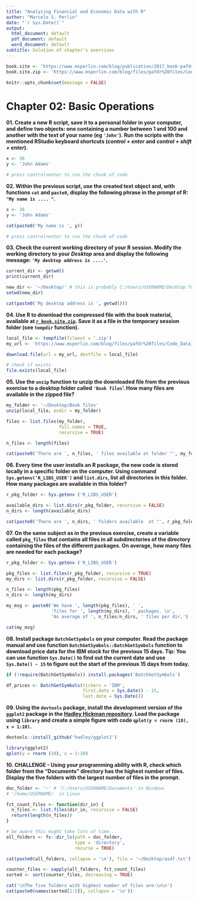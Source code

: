 ```yaml
---
title: "Analyzing Financial and Economic Data with R"
author: "Marcelo S. Perlin"
date: "`r Sys.Date()`"
output:
  html_document: default
  pdf_document: default
  word_document: default
subtitle: Solution of chapter's exercises
---
```


```r
book.site <- 'https://www.msperlin.com/blog/publication/2017_book-pafdr-en/'
book.site.zip <- 'https://www.msperlin.com/blog/files/pafdr%20files/Code_Data_pafdR.zip'

knitr::opts_chunk$set(message = FALSE)
```


# Chapter 02: Basic Operations

**01. Create a new R script, save it to a personal folder in your computer, and define two objects: one containing a number between 1 and 100 and another with the text of your name (eg `'John'`). Run the scripts with the mentioned RStudio keyboard shortcuts (_control + enter_ and _control + shift + enter_).**

```r
x <- 36
y <- 'John Adams'

# press control+enter to run the chunk of code
```

**02. Within the previous script, use the created text object and, with functions `cat` and `paste0`, display the following phrase in the _prompt_ of R: `"My name is .... "`. **

```r
x <- 36
y <- 'John Adams'

cat(paste0('My name is ', y))

# press control+enter to run the chunk of code
```

**03. Check the current working directory of your R session. Modify the working directory to your _Desktop_ area and display the following message: `'My desktop address is ....'`.**

```r
current_dir <- getwd()
print(current_dir)

new_dir <- '~/Desktop/' # this is probably C:/Users/USERNAME/Desktop for Windows
setwd(new_dir)

cat(paste0('My desktop address is ', getwd()))
```


**04. Use R to download the compressed file with the book material, available at [`r book.site.zip`](`r book.site.zip`). Save it as a file in the temporary session folder (see `tempdir` function).**

```r
local_file <- tempfile(fileext = '.zip')
my_url <- 'https://www.msperlin.com/blog/files/pafdr%20files/Code_Data_pafdR.zip'

download.file(url = my_url, destfile = local_file)

# check if exists
file.exists(local_file)
```

**05. Use the `unzip` function to unzip the downloaded file from the  previous exercise to a desktop folder called `'Book files`'. How many files are available in the zipped file? **

```r
my_folder <- '~/Desktop/Book files'
unzip(local_file, exdir = my_folder)

files <- list.files(my_folder, 
                    full.names = TRUE, 
                    recursive = TRUE)

n_files <- length(files)

cat(paste0('There are ', n_files, ' files available at folder "', my_folder, '".'))
```

**06. Every time the user installs an R package, the new code is stored locally in a specific folder on the computer. Using command `Sys.getenv('R_LIBS_USER')` and `list.dirs`, list all directories in this folder. How many packages are available in this folder? **

```r
r_pkg_folder <- Sys.getenv ('R_LIBS_USER')

available_dirs <- list.dirs(r_pkg_folder, recursive = FALSE)
n_dirs <- length(available_dirs)

cat(paste0('There are ', n_dirs, ' folders available  at "', r_pkg_folder, '".'))
```

**07. On the same subject as in the previous exercise, create a variable called `pkg_files` that contains all files in all subdirectories of the directory containing the files of the different packages. On average, how many files are needed for each package? **

```r
r_pkg_folder <- Sys.getenv ('R_LIBS_USER')

pkg_files <- list.files(r_pkg_folder, recursive = TRUE)
my_dirs <- list.dirs(r_pkg_folder, recursive = FALSE)

n_files <- length(pkg_files)
n_dirs <- length(my_dirs)

my_msg <- paste0('We have ', length(pkg_files), ' ',
                 'files for ', length(my_dirs), ' packages. \n',
                 'An average of ', n_files/n_dirs, ' files per dir,')

cat(my_msg)
```


**08. Install package `BatchGetSymbols` on your computer. Read the package manual and use function `BatchGetSymbols::BatchGetSymbols` function to download price data for the IBM stock for the previous 15 days. Tip: You can use function `Sys.Date()` to find out the current date and use `Sys.Date() - 15` to figure out the start of the previous 15 days from today.**

```r
if (!require(BatchGetSymbols)) install.packages('BatchGetSymbols')

df_prices <- BatchGetSymbols(tickers = 'IBM',
                             first.date = Sys.Date() - 15,
                             last.date = Sys.Date())
```

**09. Using the `devtools` package, install the development version of the `ggplot2` package in the [Hadley Hickman repository](https://github.com/hadley). Load the package using `library` and create a simple figure with code `qplot(y = rnorm (10), x = 1:10)`. **

```r
devtools::install_github('hadley/ggplot2')

library(ggplot2)
qplot(y = rnorm (10), x = 1:10)
```


**10. CHALLENGE - Using your programming ability with R, check which folder from the "Documents" directory has the highest number of files. Display the five folders with the largest number of files in the prompt. **

```r
doc_folder <- '~' # 'C:/Users/USERNAME/Documents' in Windows
# '/home/USERNAME/  in Linux

fct_count_files <- function(dir_in) {
  n_files <- list.files(dir_in, recursive = FALSE)
  return(length(n_files))
}

# be aware this might take lots of time...
all_folders <- fs::dir_ls(path = doc_folder, 
                          type = 'directory', 
                          recurse = TRUE)

cat(paste0(all_folders, collapse = '\n'), file = '~/Desktop/asdf.txt')

counter_files <- sapply(all_folders, fct_count_files)
sorted <- sort(counter_files, decreasing = TRUE)

cat('\nThe five folders with highest number of files are:\n\n')
cat(paste0(names(sorted[1:5]), collapse = '\n'))

```

